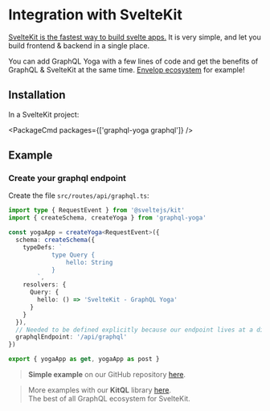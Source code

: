 
# Integration with SvelteKit

[SvelteKit is the fastest way to build svelte apps.](https://kit.svelte.dev) It is very simple, and
let you build frontend & backend in a single place.

You can add GraphQL Yoga with a few lines of code and get the benefits of GraphQL & SvelteKit at the
same time. [Envelop ecosystem](https://www.envelop.dev) for example!

## Installation

In a SvelteKit project:

<PackageCmd packages={['graphql-yoga graphql']} />

## Example

### Create your graphql endpoint

Create the file `src/routes/api/graphql.ts`:

```ts filename="src/routes/api/graphql.ts"
import type { RequestEvent } from '@sveltejs/kit'
import { createSchema, createYoga } from 'graphql-yoga'

const yogaApp = createYoga<RequestEvent>({
  schema: createSchema({
    typeDefs: `
			type Query {
				hello: String
			}
		`,
    resolvers: {
      Query: {
        hello: () => 'SvelteKit - GraphQL Yoga'
      }
    }
  }),
  // Needed to be defined explicitly because our endpoint lives at a different path other than `/graphql`
  graphqlEndpoint: '/api/graphql'
})

export { yogaApp as get, yogaApp as post }
```

> **Simple example** on our GitHub repository
> [here](https://github.com/dotansimha/graphql-yoga/tree/v3/examples/sveltekit).

> More examples with our **KitQL** library [here](https://github.com/jycouet/kitql). <br /> The best
> of all GraphQL ecosystem for SvelteKit.

